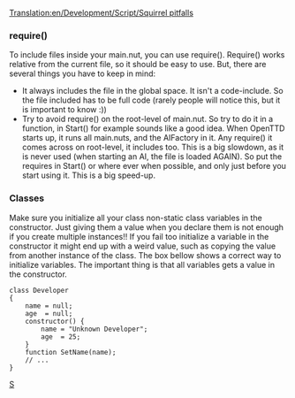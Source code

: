 [[Translation:en/Development/Script/Squirrel pitfalls]]
===require()===

To include files inside your main.nut, you can use require(). Require() works relative from the current file, so it should be easy to use. But, there are several things you have to keep in mind:

* It always includes the file in the global space. It isn't a code-include. So the file included has to be full code (rarely people will notice this, but it is important to know :))
* Try to avoid require() on the root-level of main.nut. So try to do it in a function, in Start() for example sounds like a good idea. When OpenTTD starts up, it runs all main.nuts, and the AIFactory in it. Any require() it comes across on root-level, it includes too. This is a big slowdown, as it is never used (when starting an AI, the file is loaded AGAIN). So put the requires in Start() or where ever when possible, and only just before you start using it. This is a big speed-up.

[[Category:en/AI|S]]


===Classes===

Make sure you initialize all your class non-static class variables in the constructor. Just giving them a value when you declare them is not enough if you create multiple instances!! If you fail too initialize a variable in the constructor it might end up with a weird value, such as copying the value from another instance of the class. The box bellow shows a correct way to initialize variables. The important thing is that all variables gets a value in the constructor. 

 class Developer
 {
     name = null;
     age  = null;
     constructor() {
         name = "Unknown Developer";
         age  = 25;
     }
     function SetName(name);
     // ...
 }